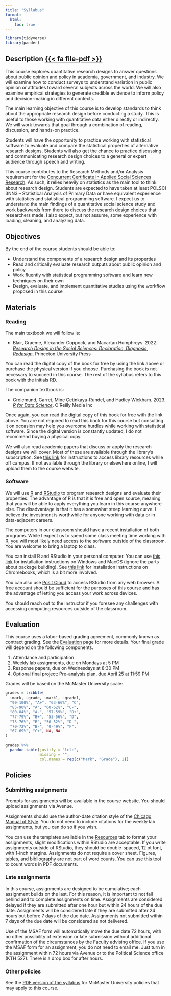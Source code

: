 ```yaml
---
title: "Syllabus"
format:
  html:
    toc: true
---
```


```r
library(tidyverse)
library(pander)
```

## Description [{{< fa file-pdf >}}](/syllabus.pdf)

This course explores quantitative research designs to answer questions about public opinion and policy in academia, government, and industry. We will examine how to conduct surveys to understand variation in public opinion or attitudes toward several subjects across the world. We will also examine empirical strategies to generate credible evidence to inform policy and decision-making in different contexts.

The main learning objective of this course is to develop standards to think about the appropriate research design before conducting a study. This is useful to those working with quantitative data either directly or indirectly. We will work towards that goal through a combination of reading, discussion, and hands-on practice.

Students will have the opportunity to practice working with statistical software to evaluate and compare the statistical properties of alternative research designs. Students will also get the chance to practice discussing and communicating research design choices to a general or expert audience through speech and writing.

This course contributes to the Research Methods and/or Analysis requirement for the [Concurrent Certificate in Applied Social Sciences Research](https://academiccalendars.romcmaster.ca/preview_program.php?catoid=47&poid=24300&returnto=9431). As such, it relies heavily on statistics as the main tool to think about research design. Students are expected to have taken at least POLSCI 3NN3 – Statistical Analysis of Primary Data or have equivalent experience with statistics and statistical programming software. I expect us to understand the main findings of a quantitative social science study and work backwards from there to discuss the research design choices that researchers made. I also expect, but not assume, some experience with loading, cleaning, and analyzing data.

## Objectives

By the end of the course students should be able to:

- Understand the components of a research design and its properties
- Read and critically evaluate research outputs about public opinion and policy
- Work fluently with statistical programming software and learn new techniques on their own
- Design, evaluate, and implement quantitative studies using the workflow proposed in this course

## Materials

### Reading

The main textbook we will follow is:

- Blair, Graeme, Alexander Coppock, and Macartan Humphreys. 2022. [*Research Design in the Social Sciences: Declaration, Diagnosis, Redesign*](https://book.declaredesign.org/). Princeton University Press

You can read the digital copy of the book for free by using the link above or purchase the physical version if you choose. Purchasing the book is not necessary to succeed in this course. The rest of the syllabus refers to this book with the initials RD.

The companion textbook is:

- Grolemund, Garret, Mine Çetinkaya-Rundel, and Hadley Wickham. 2023. [*R for Data Science*](https://r4ds.hadley.nz/). O’Reilly Media Inc

Once again, you can read the digital copy of this book for free with the link above. You are not required to read this book for this course but consulting it on occasion may help you overcome hurdles while working with statistical software. Since the digital version is constantly updated, I do not recommend buying a physical copy.

We will also read academic papers that discuss or apply the research designs we will cover. Most of these are available through the library’s subscription. See [this link](https://library.mcmaster.ca/services/off-campus-access) for instructions to access library resources while off campus. If not available through the library or elsewhere online, I will upload them to the course website.


### Software

We will use [R](https://www.r-project.org/) and [RStudio](https://posit.co/downloads/) to program research designs and evaluate their properties. The advantage of R is that it is free and open source, meaning that you will be able to apply everything you learn in this course anywhere else. The disadvantage is that it has a somewhat steep learning curve. I believe the investment is worthwhile for anyone working with data or in data-adjacent careers.

The computers in our classroom should have a recent installation of both programs. While I expect us to spend some class meeting time working with R, you will most likely need access to the software outside of the classroom. You are welcome to bring a laptop to class.

You can install R and RStudio in your personal computer. You can use [this link](https://socialsciences.mcmaster.ca/jfox/Courses/R/ICPSR/R-install-instructions.html) for installation instructions on Windows and MacOS (ignore the parts about package building). See [this link](https://levente.littvay.hu/chromebook/) for installation instructions on Chromebooks, which is a bit more involved.

You can also use [Posit Cloud](https://posit.cloud/) to access RStudio from any web browser. A free account should be sufficient for the purposes of this course and has the advantage of letting you access your work across devices.

You should reach out to the instructor if you foresee any challenges with accessing computing resources outside of the classroom.

## Evaluation

This course uses a labor-based grading agreement, commonly known as contract grading. See the [Evaluation](/evaluation.qmd) page for more details. Your final grade will depend on the following components.

1. Attendance and participation
2. Weekly lab assignments, due on Mondays at 5 PM
3. Response papers, due on Wednesdays at 8:30 PM
4. Optional final project: Pre-analysis plan, due April 25 at 11:59 PM

Grades will be based on the McMaster University scale:

```r
grades = tribble(
  ~mark, ~grade, ~mark1, ~grade1,
  "90-100%", "A+", "63-66%", "C",
  "85-90%", "A", "60-62%", "C-",
  "80-84%", "A-", "57-59%", "D+",
  "77-79%", "B+", "53-56%", "D",
  "73-76%", "B", "50-52%", "D-",
  "70-72%", "B-", "0-49%", "F",
  "67-69%", "C+", NA, NA
)
```

<div class="centered-table">

```r
grades %>% 
  pandoc.table(justify = "lclc",
               missing = "",
               col.names = rep(c("Mark", "Grade"), 2))
```

</div>

## Policies

### Submitting assignments

Prompts for assignments will be available in the course website. You should upload assignments via Avenue.

Assignments should use the author-date citation style of the [Chicago Manual of Style](https://www-chicagomanualofstyle-org.libaccess.lib.mcmaster.ca/tools_citationguide/citation-guide-2.html). You do not need to include citations for the weekly lab assignments, but you can do so if you wish.

You can use the templates available in the [Resources](/resources.qmd) tab to format your assignments, slight modifications within RStudio are acceptable. If you write assignments outside of RStudio, they should be double-spaced, 12 pt font, with 1-inch margins. Assignments do not require a cover sheet. Figures, tables, and bibliography are not part of word counts. You can use [this tool](https://leeper.shinyapps.io/pdfcount/) to count words in PDF documents.

### Late assignments

In this course, assignments are designed to be cumulative; each assignment builds on the last. For this reason, it is important to not fall behind and to complete assignments on time. Assignments are considered delayed if they are submitted after one hour but within 24 hours of the due date. Assignments will be considered late if they are submitted after 24 hours but before 7 days of the due date. Assignments not submitted within 7 days of the due date will be considered as not delivered.

Use of the MSAF form will automatically move the due date 72 hours, with no other possibility of extension or late submission without additional confirmation of the circumstances by the Faculty advising office. If you use the MSAF form for an assignment, you do not need to email me. Just turn in the assignment within 72 hours via Avenue or to the Political Science office (KTH 527). There is a drop box for after hours.

### Other policies

See the [PDF version of the syllabus](/syllabus.pdf) for McMaster University policies that may apply to this course.




